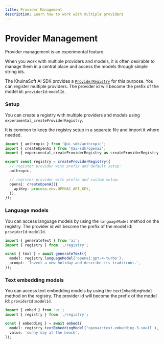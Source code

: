 ```yaml
---
title: Provider Management
description: Learn how to work with multiple providers
---
```


# Provider Management

<Note>Provider management is an experimental feature.</Note>

When you work with multiple providers and models, it is often desirable to manage them in a central place
and access the models through simple string ids.

The KhulnaSoft AI SDK provides a [`ProviderRegistry`](/docs/reference/ai-sdk-core/provider-registry) for this purpose.
You can register multiple providers. The provider id will become the prefix of the model id:
`providerId:modelId`.

### Setup

You can create a registry with multiple providers and models using `experimental_createProviderRegistry`.

<Note>
  It is common to keep the registry setup in a separate file and import it where
  needed.
</Note>

```ts filename={"registry.ts"}
import { anthropic } from '@ai-sdk/anthropic';
import { createOpenAI } from '@ai-sdk/openai';
import { experimental_createProviderRegistry as createProviderRegistry } from 'ai';

export const registry = createProviderRegistry({
  // register provider with prefix and default setup:
  anthropic,

  // register provider with prefix and custom setup:
  openai: createOpenAI({
    apiKey: process.env.OPENAI_API_KEY,
  }),
});
```

### Language models

You can access language models by using the `languageModel` method on the registry.
The provider id will become the prefix of the model id: `providerId:modelId`.

```ts highlight={"5"}
import { generateText } from 'ai';
import { registry } from './registry';

const { text } = await generateText({
  model: registry.languageModel('openai:gpt-4-turbo'),
  prompt: 'Invent a new holiday and describe its traditions.',
});
```

### Text embedding models

You can access text embedding models by using the `textEmbeddingModel` method on the registry.
The provider id will become the prefix of the model id: `providerId:modelId`.

```ts highlight={"5"}
import { embed } from 'ai';
import { registry } from './registry';

const { embedding } = await embed({
  model: registry.textEmbeddingModel('openai:text-embedding-3-small'),
  value: 'sunny day at the beach',
});
```

